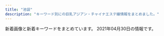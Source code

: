 ```yaml
---
title: "池袋"
description: "キーワード別にの巨乳アジアン・チャイナエステ嬢情報をまとめました。"
---
```


新着画像と新着キーワードをまとめています。
2021年04月30日の情報です。

<DmmAffiliateIns />
<KeywordTable
  shops={
    [
    {
        "name": "\u73ca\u745a\u6d77\u5cb8",
        "img_links": [
            "http://ccgirl.work/img/interior.jpg",
            "http://www.ccgirl.work/img/bana02.jpg",
            "http://ccgirl.work/staff/hana1.jpg",
            "http://www.ccgirl.work/staff/koko2.jpg",
            "http://ccgirl.work/staff/ai3.jpg",
            "http://ccgirl.work/staff/kayuri2.jpg",
            "http://ccgirl.work/img/icon/new.jpg",
            "http://www.ccgirl.work/staff/aya3.jpg",
            "http://www.ccgirl.work/staff/ai1.jpg",
            "http://www.ccgirl.work/staff/kayuri1.jpg",
            "http://ccgirl.work/staff/koko2.jpg",
            "http://ccgirl.work/img/contentsbottom.png",
            "http://www.ccgirl.work/img/bana03.jpg",
            "http://www.ccgirl.work/staff/koko1.jpg",
            "http://ccgirl.work/img/bana02.jpg",
            "http://ccgirl.work/staff/aya1.jpg",
            "http://www.ccgirl.work/staff/riri1.jpg",
            "http://ccgirl.work/img/s/s_qa.png",
            "http://ccgirl.work/staff/ai2.jpg",
            "http://ccgirl.work/staff/aya2.jpg",
            "http://www.ccgirl.work/staff/aya2.jpg",
            "http://www.ccgirl.work/img/icon/new.jpg",
            "http://www.ccgirl.work/img/contentsbottom.png",
            "http://ccgirl.work/staff/ai1.jpg",
            "http://ccgirl.work/staff/kayuri3.jpg",
            "http://ccgirl.work/img/bana03.jpg",
            "http://ccgirl.work/staff/aya3.jpg",
            "http://www.ccgirl.work/staff/hana1.jpg",
            "http://ccgirl.work/staff/riri2.jpg",
            "http://ccgirl.work/staff/kayuri1.jpg",
            "http://www.ccgirl.work/img/s/s_qa.png",
            "http://www.ccgirl.work/staff/aya1.jpg",
            "http://ccgirl.work/staff/riri1.jpg",
            "http://www.ccgirl.work/img/interior.jpg",
            "http://www.ccgirl.work/staff/riri2.jpg",
            "http://ccgirl.work/staff/koko1.jpg"
        ],
        "keywords": {
            "85": 14,
            "D": 26,
            "86": 29,
            "84": 48,
            "C": 63
        },
        "url": "http://ccgirl.work/",
        "station": "JR\u6c60\u888b\u99c5\u6771\u53e3"
    },
    {
        "img_links": [
            "https://www.relax-es.net/img/uploadfile/imgpc01601602269.jpg",
            "https://www.relax-es.net/w160-p400/img/uploadfile/imgpc01601602676.jpg",
            "https://www.relax-es.net/img/bana05.jpg",
            "https://www.relax-es.net/img/uploadfile/1601603998.png",
            "https://www.relax-es.net/w160-p400/img/uploadfile/imgpc01601942123.jpg",
            "https://www.relax-es.net/w200-p300/img/uploadfile/imgpc01601601781.jpg",
            "https://www.relax-es.net/img/uploadfile/imgpc01601942165.jpg",
            "https://www.relax-es.net/w160-p400/img/uploadfile/imgpc01601602403.jpg",
            "https://www.relax-es.net/w90-p90/img/uploadfile/imgpc01601602443.jpg",
            "https://www.relax-es.net/img/uploadfile/imgpc01601602403.jpg",
            "https://www.relax-es.net/img/uploadfile/imgpc01608535716.jpg",
            "https://www.relax-es.net/w160-p400/img/uploadfile/imgpc01608535826.jpg",
            "https://www.relax-es.net/img/uploadfile/imgpc01601602443.jpg",
            "https://www.relax-es.net/img/companioncoment.png",
            "https://www.relax-es.net/img/kantan.jpg",
            "https://www.relax-es.net/w90-p90/img/uploadfile/imgpc01601942092.jpg",
            "https://www.relax-es.net/img/syscard.png",
            "https://www.relax-es.net/w160-p400/img/uploadfile/imgpc01601601975.jpg",
            "https://www.relax-es.net/w160-p400/img/uploadfile/imgpc01601942105.jpg",
            "https://www.relax-es.net/w160-p400/img/uploadfile/imgpc01601942142.jpg",
            "https://www.relax-es.net/w160-p400/img/uploadfile/imgpc01608535915.jpg",
            "https://www.relax-es.net/w160-p400/img/uploadfile/imgpc01608535783.jpg",
            "https://www.relax-es.net/img/bana02.jpg",
            "https://www.relax-es.net/w90-p90/img/uploadfile/imgpc01608535915.jpg",
            "https://www.relax-es.net/w200-p300/img/uploadfile/imgpc01601602269.jpg",
            "https://www.relax-es.net/w160-p400/img/uploadfile/imgpc01601602890.jpg",
            "https://www.relax-es.net/w90-p90/img/uploadfile/imgpc01601602676.jpg",
            "https://www.relax-es.net/img/uploadfile/imgpc01601942123.jpg",
            "https://www.relax-es.net/img/s/area01.png",
            "https://www.relax-es.net/img/uploadfile/imgpc01601602761.jpg",
            "https://www.relax-es.net/w200-p80/img/uploadfile/imgpc01601601975.jpg",
            "https://www.relax-es.net/w200-p300/img/uploadfile/imgpc01601942092.jpg",
            "https://www.relax-es.net/w160-p400/img/uploadfile/imgpc01601602269.jpg",
            "https://www.relax-es.net/img/uploadfile/imgpc01601603008.jpg",
            "https://www.relax-es.net/w200-p300/img/uploadfile/imgpc01601942123.jpg",
            "https://www.relax-es.net/w200-p300/img/uploadfile/imgpc01601602443.jpg",
            "https://www.relax-es.net/img/uploadfile/imgpc01601601781.jpg",
            "https://www.relax-es.net/w160-p400/img/uploadfile/imgpc01601942165.jpg",
            "https://www.relax-es.net/w160-p400/img/uploadfile/imgpc01601602970.jpg",
            "https://www.relax-es.net/w160-p400/img/uploadfile/imgpc01601603008.jpg",
            "https://www.relax-es.net/w200-p300/img/uploadfile/imgpc01601603008.jpg",
            "https://www.relax-es.net/img/num5.png",
            "https://www.relax-es.net/img/s/area02.png",
            "https://www.relax-es.net/w160-p400/img/uploadfile/imgpc01601942092.jpg",
            "https://www.relax-es.net/img/num4.png",
            "https://www.relax-es.net/img/uploadfile/imgpc01601602970.jpg",
            "https://www.relax-es.net/img/s/area06.png",
            "https://www.relax-es.net/img/bana10.jpg",
            "https://www.relax-es.net/w160-p400/img/uploadfile/imgpc01601602188.jpg",
            "https://www.relax-es.net/w160-p400/img/uploadfile/imgpc01601602761.jpg",
            "https://www.relax-es.net/img/icon/new.png",
            "https://www.relax-es.net/w160-p400/img/uploadfile/imgpc01601602016.jpg",
            "https://www.relax-es.net/w90-p90/img/uploadfile/imgpc01601942165.jpg",
            "https://www.relax-es.net/img/area.jpg",
            "https://www.relax-es.net/img/uploadfile/imgpc01601601975.jpg",
            "https://www.relax-es.net/w160-p400/img/uploadfile/imgpc01601601781.jpg",
            "https://www.relax-es.net/img/uploadfile/imgpc01601602890.jpg",
            "https://www.relax-es.net/img/bana04.jpg",
            "https://www.relax-es.net/img/uploadfile/img_1601600707.jpg",
            "https://www.relax-es.net/img/uploadfile/imgpc01601602188.jpg",
            "https://www.relax-es.net/img/uploadfile/img_1601600792.jpg",
            "https://www.relax-es.net/img/num3.png",
            "https://www.relax-es.net/img/uploadfile/imgpc01601602676.jpg",
            "https://www.relax-es.net/w200-p300/img/uploadfile/imgpc01601602403.jpg",
            "https://www.relax-es.net/w200-p300/img/uploadfile/imgpc01601602676.jpg",
            "https://www.relax-es.net/img/bana03.jpg",
            "https://www.relax-es.net/img/s/area03.png",
            "https://www.relax-es.net/img/bana07.jpg",
            "https://www.relax-es.net/w200-p300/img/uploadfile/imgpc01601602761.jpg",
            "https://www.relax-es.net/w160-p400/img/uploadfile/imgpc01601602326.jpg",
            "https://www.relax-es.net/img/s/area05.png",
            "https://www.relax-es.net/w300-p200/img/uploadfile/imgpc01601601975.jpg",
            "https://www.relax-es.net/img/uploadfile/imgpc01601942092.jpg",
            "https://www.relax-es.net/img/num1.png",
            "https://www.relax-es.net/img/bana01.jpg",
            "https://www.relax-es.net/w90-p90/img/uploadfile/imgpc01601942105.jpg",
            "https://www.relax-es.net/img/uploadfile/imgpc01601942105.jpg",
            "https://www.relax-es.net/img/uploadfile/imgpc01608535783.jpg",
            "https://www.relax-es.net/img/num2.png",
            "https://www.relax-es.net/img/s/area04.png",
            "https://www.relax-es.net/w160-p400/img/uploadfile/imgpc01601602443.jpg",
            "https://www.relax-es.net/w200-p300/img/uploadfile/imgpc01601602970.jpg",
            "https://www.relax-es.net/w160-p400/img/uploadfile/imgpc01608535716.jpg"
        ],
        "name": "New RELAX TIME",
        "keywords": {
            "90": 8,
            "D": 48,
            "C": 32,
            "F": 29,
            "88": 56,
            "E": 63,
            "87": 23,
            "89": 53
        },
        "url": "https://www.relax-es.net/",
        "station": "JR\u6c60\u888b\u99c5\u897f\u53e3(\u5317)"
    },
    {
        "name": "\u30a2\u30ed\u30de\u30ed\u30de\u30f3\u30b9",
        "station": "JR\u6c60\u888b\u99c5\u897f\u53e3",
        "img_links": [
            "http://salon-arm.com/staff/ai/01.jpg",
            "http://salon-arm.com/staff/ichigo/01.jpg",
            "http://salon-arm.com/img/ttl_mobile.png",
            "http://salon-arm.com/staff/saya/01mb.jpg",
            "http://salon-arm.com/staff/ichigo/01mb.jpg",
            "http://salon-arm.com/pic/head.png",
            "http://salon-arm.com/staff/mai/01.jpg",
            "http://salon-arm.com/staff/emi/01.jpg",
            "http://salon-arm.com/staff/yuuka/01mb.jpg",
            "http://salon-arm.com/i/files/homeimg.jpg",
            "http://salon-arm.com/staff/rika/01.jpg",
            "http://salon-arm.com/img/ttl_staff.png",
            "http://salon-arm.com/staff/nana/01.jpg",
            "http://salon-arm.com/staff/midori/01.jpg",
            "http://salon-arm.com/staff/nana/01mb.jpg",
            "http://salon-arm.com/img/ttl_line.png",
            "http://salon-arm.com/staff/mai/01mb.jpg",
            "http://salon-arm.com/staff/reina/01.jpg",
            "http://salon-arm.com/staff/reina/01mb.jpg",
            "http://salon-arm.com/staff/yuuka/01.jpg",
            "http://salon-arm.com/staff/midori/01mb.jpg",
            "http://salon-arm.com/img/att.jpg",
            "http://salon-arm.com/staff/ringo/01.jpg",
            "http://salon-arm.com/staff/ai/01mb.jpg",
            "http://salon-arm.com/staff/kaori/01.jpg",
            "http://salon-arm.com/pic/top.png",
            "http://salon-arm.com/img/ttl_concept.png",
            "http://salon-arm.com/staff/rika/01mb.jpg",
            "http://salon-arm.com/staff/saya/01.jpg",
            "http://salon-arm.com/staff/ringo/01mb.jpg",
            "http://salon-arm.com/staff/kaori/01mb.jpg",
            "http://salon-arm.com/img/ttl_tnew.png",
            "http://salon-arm.com/staff/emi/01mb.jpg"
        ],
        "keywords": {
            "C": 21
        },
        "url": "http://salon-arm.com/"
    },
    {
        "img_links": [
            "https://koi-tenshi.tyo.cm/photos/sites/8/2021/04/2021042906173487.jpg",
            "https://koi-tenshi.tyo.cm/images/sp_header.png",
            "https://koi-tenshi.tyo.cm/photos/sites/8/2021/04/2021042906175895.jpg",
            "https://koi-tenshi.tyo.cm/images/info.jpg",
            "https://koi-tenshi.tyo.cm/images/end.png",
            "https://koi-tenshi.tyo.cm/images/sp_ico04.png",
            "https://koi-tenshi.tyo.cm/images/sp_ico01.png",
            "https://koi-tenshi.tyo.cm/images/sp_ico05.png",
            "https://koi-tenshi.tyo.cm/photos/sites/8/2021/04/2021042906214275.jpg",
            "https://koi-tenshi.tyo.cm/images/header_open.png",
            "https://koi-tenshi.tyo.cm/images/sp_ico02.png",
            "https://koi-tenshi.tyo.cm/images/header_tel.png",
            "https://koi-tenshi.tyo.cm/photos/sites/8/2021/04/2021042906171256.jpg",
            "https://koi-tenshi.tyo.cm/images/header_mail.png",
            "https://koi-tenshi.tyo.cm/images/sp_ico06.png",
            "https://koi-tenshi.tyo.cm/images/sp_ico03.png",
            "https://koi-tenshi.tyo.cm/images/sp_tel.png"
        ],
        "keywords": {
            "85": 1,
            "D": 4,
            "88": 1,
            "86": 2,
            "C": 12
        },
        "station": "JR\u6c60\u888b\u99c5\u897f\u53e3(\u5317)",
        "name": "\u604b\u306e\u5929\u4f7f",
        "url": "https://koi-tenshi.tyo.cm/"
    },
    {
        "station": "JR\u6c60\u888b\u99c5\u897f\u53e3",
        "name": "\u30b9\u30a4\u30fc\u30c8\u30de\u30c3\u30c8",
        "url": "http://c-sun2.com/",
        "keywords": {
            "82": 10,
            "85": 4,
            "83": 10,
            "81": 4,
            "84": 8
        },
        "img_links": [
            "http://c-sun2.com/image/cast/cast_496_2_l.jpg",
            "http://c-sun2.com/image/cast/cast_326_1_l.jpg",
            "http://c-sun2.com/image/cast/cast_362_2_l.jpg",
            "http://c-sun2.com/image/cast/cast_357_1_l.jpg",
            "http://c-sun2.com/img/topbar_news.png",
            "http://c-sun2.com/image/cast/cast_393_2_l.jpg",
            "http://c-sun2.com/img/event/camp3.jpg",
            "http://c-sun2.com/img/bar_profile.png",
            "http://c-sun2.com/image/cast/cast_471_2_l.jpg",
            "http://c-sun2.com/image/cast/cast_393_1_l.jpg",
            "http://c-sun2.com/image/cast/cast_390_2_l.jpg",
            "http://c-sun2.com/image/cast/cast_453_2_l.jpg",
            "http://c-sun2.com/image/cast/cast_485_1_l.jpg",
            "http://c-sun2.com/image/cast/cast_492_1_l.jpg",
            "http://c-sun2.com/image/cast/cast_534_2_l.jpg",
            "http://c-sun2.com/image/shame/192_1_l.jpg",
            "http://c-sun2.com/img/topbar_osusume.png",
            "http://c-sun2.com/img/bar_grallery.png",
            "http://c-sun2.com/image/cast/cast_496_1_l.jpg",
            "http://c-sun2.com/image/cast/cast_533_2_l.jpg",
            "http://c-sun2.com/image/cast/cast_534_1_l.jpg",
            "http://c-sun2.com/image/cast/cast_466_1_l.jpg",
            "http://c-sun2.com/image/cast/cast_357_2_l.jpg",
            "http://c-sun2.com/image/cast/cast_360_1_l.jpg",
            "http://c-sun2.com/image/cast/cast_473_2_l.jpg",
            "http://c-sun2.com/image/cast/cast_580_1_l.jpg",
            "http://c-sun2.com/image/cast/cast_484_2_l.jpg",
            "http://c-sun2.com/image/cast/cast_524_2_l.jpg",
            "http://c-sun2.com/img/header.jpg",
            "http://c-sun2.com/image/cast/cast_473_1_l.jpg",
            "http://c-sun2.com/image/cast/cast_360_2_l.jpg",
            "http://c-sun2.com/image/cast/cast_533_1_l.jpg",
            "http://c-sun2.com/img/bar_therapist.png",
            "http://c-sun2.com/image/cast/cast_492_2_l.jpg",
            "http://c-sun2.com/img/topbar_camp.png",
            "http://c-sun2.com/img/icon/new.png",
            "http://c-sun2.com/image/cast/cast_485_2_l.jpg",
            "http://c-sun2.com/image/cast/cast_524_1_l.jpg",
            "http://c-sun2.com/image/cast/cast_466_2_l.jpg",
            "http://c-sun2.com/image/cast/cast_471_1_l.jpg",
            "http://c-sun2.com/image/cast/cast_453_1_l.jpg",
            "http://c-sun2.com/image/cast/cast_362_1_l.jpg",
            "http://c-sun2.com/image/cast/cast_484_1_l.jpg",
            "http://c-sun2.com/image/cast/cast_326_2_l.jpg",
            "http://c-sun2.com/image/cast/cast_390_1_l.jpg"
        ]
    },
    {
        "name": "\u53f0\u6e7e\u5e78\u904b\u30ea\u30e9\u30af\u30bc\u30fc\u30b7\u30e7\u30f3",
        "img_links": [
            "http://esthe-treat.com/staff/natumi/01.jpg",
            "http://esthe-treat.com/img/t-t.jpg",
            "http://esthe-treat.com/img/sysetc.png",
            "http://esthe-treat.com/img/pic.jpg",
            "http://esthe-treat.com/img/t-a.jpg",
            "http://esthe-treat.com/img/sys1.png",
            "http://esthe-treat.com/img/pc.jpg",
            "http://esthe-treat.com/staff/mari/01.jpg",
            "http://esthe-treat.com/img/add.jpg",
            "http://esthe-treat.com/img/info.jpg",
            "http://esthe-treat.com/img/sys2.png",
            "http://esthe-treat.com/staff/yuyu/01.jpg",
            "http://esthe-treat.com/img/adrs.jpg",
            "http://esthe-treat.com/img/t-o.jpg",
            "http://esthe-treat.com/staff/ami/01.jpg",
            "http://esthe-treat.com/img/botton.jpg",
            "http://esthe-treat.com/img/t-s.jpg",
            "http://esthe-treat.com/staff/rena/01.jpg",
            "http://esthe-treat.com/img/cam.jpg",
            "http://esthe-treat.com/img/t-r.jpg",
            "http://esthe-treat.com/img/tel.jpg",
            "http://esthe-treat.com/img/tit.jpg"
        ],
        "station": "JR\u6c60\u888b\u99c5\u897f\u53e3",
        "keywords": {},
        "url": "http://esthe-treat.com/"
    },
    {
        "url": "http://es-hana.work/",
        "keywords": {},
        "img_links": [
            "http://es-hana.work/staff/yuna.jpg",
            "http://es-hana.work/images/5.jpg",
            "http://es-hana.work/images/1.jpg",
            "http://es-hana.work/images/8.jpg",
            "http://es-hana.work/staff/rina.jpg",
            "http://es-hana.work/img/aya1.jpg",
            "http://es-hana.work/images/sys2.jpg",
            "http://es-hana.work/images/news.jpg",
            "http://es-hana.work/images/6.jpg",
            "http://es-hana.work/images/2.jpg",
            "http://es-hana.work/images/staff_t.jpg",
            "http://es-hana.work/img/haruka1.jpg",
            "http://es-hana.work/images/ac2.jpg",
            "http://es-hana.work/staff/nana.jpg",
            "http://es-hana.work/images/interior_t.jpg",
            "http://es-hana.work/img/ai1.jpg",
            "http://es-hana.work/images/head.jpg",
            "http://es-hana.work/images/7.jpg",
            "http://es-hana.work/images/tg.jpg",
            "http://es-hana.work/staff/ai.jpg",
            "http://es-hana.work/images/3.jpg",
            "http://es-hana.work/images/int.jpg",
            "http://es-hana.work/staff/aya.jpg",
            "http://es-hana.work/img/nana1.jpg",
            "http://es-hana.work/images/ac1.jpg",
            "http://es-hana.work/images/line.jpg",
            "http://es-hana.work/images/sys1.jpg",
            "http://es-hana.work/staff/miki.jpg",
            "http://es-hana.work/img/yui1.jpg",
            "http://es-hana.work/img/miki1.jpg",
            "http://es-hana.work/staff/yui.jpg",
            "http://es-hana.work/img/rina1.jpg",
            "http://es-hana.work/staff/haruka.jpg"
        ],
        "station": "JR\u6c60\u888b\u99c5\u897f\u53e3(\u5317)",
        "name": "\u82b1\u6c34\u6728"
    },
    {
        "station": "JR\u6c60\u888b\u99c5\u897f\u53e3",
        "keywords": {},
        "img_links": [
            "http://foryou-est.tokyo/images/emi.jpg",
            "http://foryou-est.tokyo/images/yuri.jpg",
            "http://foryou-est.tokyo/images/kina.jpg",
            "http://foryou-est.tokyo/images/riri.jpg",
            "http://foryou-est.tokyo/images/up.png",
            "http://foryou-est.tokyo/images/sp02.jpg",
            "http://foryou-est.tokyo/images/aya.jpg",
            "http://foryou-est.tokyo/images/down.png",
            "http://foryou-est.tokyo/images/yumi.jpg",
            "http://foryou-est.tokyo/images/ai.jpg",
            "http://foryou-est.tokyo/images/mobile.png",
            "http://foryou-est.tokyo/images/sp01.jpg",
            "http://foryou-est.tokyo/images/zi_staff.png",
            "http://foryou-est.tokyo/images/yuki.jpg",
            "http://foryou-est.tokyo/images/flash1.jpg",
            "http://foryou-est.tokyo/images/sp03.jpg",
            "http://foryou-est.tokyo/images/mika.jpg"
        ],
        "name": "For You",
        "url": "http://foryou-est.tokyo/"
    },
    {
        "url": "http://koi.este.work/",
        "station": "JR\u6c60\u888b\u99c5\u897f\u53e3",
        "img_links": [
            "http://koi.este.work/tennai3.jpg",
            "http://koi.este.work/tennai2.jpg",
            "http://koi.este.work/2/uploadimg/1577672563.jpg",
            "http://koi.este.work/b_news.png",
            "http://koi.este.work/t3.jpg",
            "http://koi.este.work/up_5_3_0.jpg",
            "http://koi.este.work/mens-esthe.png",
            "http://koi.este.work/2/uploadimg/1565558725.jpg",
            "http://koi.este.work/tennai.png",
            "http://koi.este.work/t1.jpg",
            "http://koi.este.work/tennai4.jpg",
            "http://momipara.jp/img/link/momi88.jpg",
            "http://koi.este.work/2/uploadimg/1579481243.jpg",
            "http://koi.este.work/2/uploadimg/1601879728.jpg",
            "http://koi.este.work/b_girl.png",
            "http://koi.este.work/top.jpg"
        ],
        "name": "\u604b",
        "keywords": {
            "C": 12,
            "85": 6,
            "86": 6,
            "D": 18,
            "83": 18
        }
    },
    {
        "name": "\u6708\u306e\u604b",
        "img_links": [
            "http://tsukinokoi.com/img/staff/151584629124140300.jpg",
            "http://tsukinokoi.com/img/staff/155818741107218300.jpg",
            "http://tsukinokoi.com/img/staff/153079932824200700.jpg",
            "http://tsukinokoi.com/images/bar_top.png",
            "http://tsukinokoi.com/img/staff/148586605222864500.jpg",
            "http://tsukinokoi.com/images/QRcode.png",
            "http://tsukinokoi.com/images/news3.png",
            "http://tsukinokoi.com/img/staff/148586605226742500.jpg",
            "http://tsukinokoi.com/images/news1.png",
            "http://tsukinokoi.com/images/event/2020/m04.png",
            "http://tsukinokoi.com/img/staff/155611310658540500.jpg",
            "http://tsukinokoi.com/images/bar_staff.png",
            "http://tsukinokoi.com/img/staff/154673852166026500.jpg",
            "http://tsukinokoi.com/img/staff/160622584020640000.jpg",
            "http://tsukinokoi.com/images/pickupGirl2014.png",
            "http://tsukinokoi.com/img/staff/144652745411466600.jpg",
            "http://tsukinokoi.com/images/bar_gallery.png",
            "http://tsukinokoi.com/img/staff/155204782386136400.jpg",
            "http://tsukinokoi.com/img/staff/148073918839938900.jpg",
            "http://tsukinokoi.com/img/staff/152008703796356600.jpg",
            "http://tsukinokoi.com/img/staff/142919725579809100.png",
            "http://tsukinokoi.com/img/staff/148256052554824000.jpg"
        ],
        "keywords": {
            "\u30bb\u30af\u30b7\u30fc": 1
        },
        "station": "JR\u6c60\u888b\u99c5\u897f\u53e3",
        "url": "http://tsukinokoi.com/"
    },
    {
        "name": "\u30b9\u30de\u30a4\u30eb",
        "img_links": [],
        "url": "http://iris.iest.info/",
        "keywords": {},
        "station": "JR\u6c60\u888b\u99c5\u6771\u53e3"
    },
    {
        "name": "\u30a2\u30ef\u56fd\u515a",
        "keywords": {
            "E": 2,
            "87": 3,
            "86": 1,
            "F": 1,
            "85": 2,
            "88": 2,
            "C": 22,
            "84": 2,
            "83": 4
        },
        "url": "http://awakoku.net/",
        "station": "JR\u6c60\u888b\u99c5\u897f\u53e3",
        "img_links": [
            "http://awakoku.net/girls/yuri1.jpg",
            "http://awakoku.net/girls/mina2.jpg",
            "http://awakoku.net/girls/nagisa2.jpg",
            "http://awakoku.net/girls/kana1.jpg",
            "http://awakoku.net/girls/misaki1.jpg",
            "http://awakoku.net/girls/hana1.jpg",
            "http://awakoku.net/girls/sakura1.jpg",
            "http://awakoku.net/girls/saki1.jpg",
            "http://awakoku.net/girls/yuri2.jpg",
            "http://awakoku.net/image/pickup.jpg",
            "http://awakoku.net/girls/nana1.jpg",
            "http://awakoku.net/girls/kana2.jpg",
            "http://awakoku.net/girls/aya1.jpg",
            "http://awakoku.net/girls/ami1.jpg",
            "http://awakoku.net/girls/yumi.jpg",
            "http://awakoku.net/girls/nagisa1.jpg",
            "http://awakoku.net/girls/hana2.jpg",
            "http://awakoku.net/girls/misaki2.jpg",
            "http://awakoku.net/girls/mina1.jpg",
            "http://manpuku-web2.sakura.ne.jp/awakoku/image/header.jpg",
            "http://awakoku.net/girls/nana2.jpg",
            "http://awakoku.net/girls/noimage.jpg"
        ]
    },
    {
        "img_links": [
            "http://new-paradise.net/images/misaki02.jpg",
            "http://new-paradise.net/images/a3.jpg",
            "http://new-paradise.net/images/a6.jpg",
            "http://new-paradise.net/images/misaki01.jpg",
            "http://new-paradise.net/images/kanna02.jpg",
            "http://new-paradise.net/images/a2.jpg",
            "http://new-paradise.net/images/a4.jpg",
            "http://new-paradise.net/images/zi_staff.png",
            "http://new-paradise.net/images/noa.jpg",
            "http://new-paradise.net/images/up.png",
            "http://new-paradise.net/images/info.jpg",
            "http://new-paradise.net/images/a7.jpg",
            "http://new-paradise.net/images/r3.jpg",
            "http://new-paradise.net/images/honoka.jpg",
            "http://new-paradise.net/images/kiki.jpg",
            "http://new-paradise.net/images/g0.jpg",
            "http://new-paradise.net/images/flash1.jpg",
            "http://new-paradise.net/images/kiki02.jpg",
            "http://new-paradise.net/images/mobile.png",
            "http://new-paradise.net/images/down.png",
            "http://new-paradise.net/images/itigo.jpg",
            "http://new-paradise.net/images/a5.jpg",
            "http://new-paradise.net/images/a1.jpg"
        ],
        "url": "http://new-paradise.net/",
        "name": "\u5fc3\u30d1\u30e9\u30c0\u30a4\u30b9",
        "keywords": {},
        "station": "JR\u6c60\u888b\u99c5\u897f\u53e3"
    },
    {
        "img_links": [
            "http://www.coco-8.jp/_src/36746639/lineline.png",
            "http://www.coco-8.jp/_src/36741674/5.jpg",
            "http://www.coco-8.jp/_src/37791773/wechatimg437_20201113100952153.jpg",
            "http://www.coco-8.jp/_src/54960393/wechatimg955.jpg",
            "http://www.coco-8.jp/_src/36746714/b.png",
            "http://www.coco-8.jp/_src/36820891/cam3.png",
            "http://www.coco-8.jp/_src/36741673/3.jpg",
            "http://www.coco-8.jp/_src/49632559/wechatimg336_20201102105038881.jpg",
            "http://www.coco-8.jp/_src/36746380/aki.jpg",
            "http://www.coco-8.jp/_src/36746398/mei1.jpg",
            "http://www.coco-8.jp/_src/36746702/g6.jpg",
            "http://www.coco-8.jp/_src/36741637/3.jpg",
            "http://www.coco-8.jp/_src/36742640/b.png",
            "http://www.coco-8.jp/_src/49977785/wechatimg336_20201102105038881.jpg",
            "http://www.coco-8.jp/_src/36741636/5.jpg",
            "http://www.coco-8.jp/_src/36820892/cam3.png",
            "http://www.coco-8.jp/_src/49977773/wechatimg437_20201113100952153.jpg",
            "http://www.coco-8.jp/_src/36742638/b.png",
            "http://www.coco-8.jp/_src/36742791/s4.jpg",
            "http://www.coco-8.jp/_src/49977786/wechatimg336_20201102105038881.jpg",
            "http://www.coco-8.jp/_src/36742644/sayuri.jpg",
            "http://www.coco-8.jp/_src/36742461/4.jpg",
            "http://www.coco-8.jp/_src/36741639/2.jpg",
            "http://www.coco-8.jp/_src/37791774/wechatimg437_20201113100952153.jpg",
            "http://www.coco-8.jp/_src/36746331/lineline.png",
            "http://www.coco-8.jp/_src/36746379/aki.jpg",
            "http://www.coco-8.jp/_src/36746641/risa.jpg",
            "http://www.coco-8.jp/_src/54960394/lineline.png",
            "http://www.coco-8.jp/_src/36742630/b.png",
            "http://www.coco-8.jp/_src/49977665/wechatimg437_20201113100952153.jpg",
            "http://www.coco-8.jp/_src/36746346/maya.jpg",
            "http://www.coco-8.jp/_src/36746642/risa.jpg",
            "http://www.coco-8.jp/_src/36742462/5.jpg",
            "http://www.coco-8.jp/_src/49632727/wechatimg336_20201102105038881.jpg",
            "http://www.coco-8.jp/_src/54960364/wechatimg955.jpg",
            "http://www.coco-8.jp/_src/36742459/2.jpg",
            "http://www.coco-8.jp/_src/36742460/3.jpg",
            "http://www.coco-8.jp/_src/36746345/maya.jpg",
            "http://www.coco-8.jp/_src/36742714/s2.jpg",
            "http://www.coco-8.jp/_src/36745876/pic1.jpg",
            "http://www.coco-8.jp/_src/36813492/cam2.jpg",
            "http://www.coco-8.jp/_src/36741638/4.jpg",
            "http://www.coco-8.jp/_src/36746397/mei1.jpg",
            "http://www.coco-8.jp/_src/36746636/iwa1.jpg",
            "http://www.coco-8.jp/_src/55662797/img20210426142633666355.png",
            "http://www.coco-8.jp/_src/36712010/sayuri.jpg",
            "http://www.coco-8.jp/_src/36813493/cam2.jpg",
            "http://www.coco-8.jp/_src/36742655/down.png",
            "http://www.coco-8.jp/_src/54960396/wechatimg955.jpg",
            "http://www.coco-8.jp/_src/36746320/sayuri.jpg",
            "http://www.coco-8.jp/_src/36742636/b.png",
            "http://www.coco-8.jp/_src/36746644/lineline.png",
            "http://www.coco-8.jp/_src/36741678/down.png",
            "http://www.coco-8.jp/_src/36746688/g2.jpg",
            "http://www.coco-8.jp/_src/36742658/s1.jpg",
            "http://www.coco-8.jp/_src/36746692/g3.jpg",
            "http://www.coco-8.jp/_src/36742642/b.png",
            "http://www.coco-8.jp/_src/36741640/1.jpg",
            "http://www.coco-8.jp/_src/36746732/road2.png",
            "http://www.coco-8.jp/_src/36742780/s3.jpg",
            "http://www.coco-8.jp/_src/36746351/lineline.png",
            "http://www.coco-8.jp/_src/36746633/lineline.png",
            "http://www.coco-8.jp/_src/36743040/s5.jpg",
            "http://www.coco-8.jp/_src/36746395/lineline.png",
            "http://www.coco-8.jp/_src/36741672/4.jpg",
            "http://www.coco-8.jp/_src/36741670/1.jpg",
            "http://www.coco-8.jp/_src/49977789/lineline.png",
            "http://www.coco-8.jp/_src/36746682/g.jpg",
            "http://www.coco-8.jp/_src/36746704/g5.png",
            "http://www.coco-8.jp/_src/36746635/iwa1.jpg",
            "http://www.coco-8.jp/_src/36742458/1.jpg",
            "http://www.coco-8.jp/_src/54960397/wechatimg955.jpg",
            "http://www.coco-8.jp/_src/37791789/lineline.png",
            "http://www.coco-8.jp/_src/36745880/pic2.jpg",
            "http://www.coco-8.jp/_src/36741671/2.jpg",
            "http://www.coco-8.jp/_src/37791754/smartselect_20191212-140919_wechat.jpg"
        ],
        "station": "JR\u6c60\u888b\u99c5\u897f\u53e3",
        "name": "CoCo8 \u30b3\u30b3\u30a8\u30a4\u30c8",
        "keywords": {
            "88": 1,
            "86": 2,
            "90": 1
        },
        "url": "http://www.coco-8.jp/"
    },
    {
        "img_links": [
            "http://www.yurari-massage.work/img/st4.jpg",
            "http://www.yurari-massage.work/img/st07.jpg",
            "http://www.yurari-massage.work/img/r9.jpg",
            "http://www.yurari-massage.work/img/m2.jpg",
            "http://www.yurari-massage.work/img/sta21.jpg",
            "http://www.yurari-massage.work/img/m10.jpg",
            "http://www.yurari-massage.work/img/sta26.jpg",
            "http://www.yurari-massage.work/img/st026.jpg",
            "http://www.yurari-massage.work/img/m4.jpg",
            "http://www.yurari-massage.work/img/mobile.png",
            "http://www.yurari-massage.work/img/sta4.jpg",
            "http://www.yurari-massage.work/img/m5.jpg",
            "http://www.yurari-massage.work/img/nos.jpg",
            "http://www.yurari-massage.work/img/m50.jpg",
            "http://www.yurari-massage.work/img/st021.jpg",
            "http://www.yurari-massage.work/img/st21.jpg",
            "http://www.yurari-massage.work/img/st27.jpg",
            "http://www.yurari-massage.work/img/m1.jpg",
            "http://www.yurari-massage.work/img/sta28.jpg",
            "http://www.yurari-massage.work/img/st022.jpg",
            "http://www.yurari-massage.work/img/m40.jpg",
            "http://www.yurari-massage.work/img/st25.jpg",
            "http://www.yurari-massage.work/img/m60.jpg",
            "http://www.yurari-massage.work/img/st017.jpg",
            "http://www.yurari-massage.work/img/m6.jpg",
            "http://www.yurari-massage.work/img/sta29.jpg",
            "http://www.yurari-massage.work/img/sta27.jpg",
            "http://www.yurari-massage.work/img/st22.jpg",
            "http://www.yurari-massage.work/img/st11.jpg",
            "http://www.yurari-massage.work/img/sta22.jpg",
            "http://www.yurari-massage.work/img/head.jpg",
            "http://www.yurari-massage.work/img/st29.jpg",
            "http://www.yurari-massage.work/img/sta7.jpg",
            "http://www.yurari-massage.work/img/st19.jpg",
            "http://www.yurari-massage.work/img/st17.jpg",
            "http://www.yurari-massage.work/img/st26.jpg",
            "http://www.yurari-massage.work/img/st7.jpg",
            "http://www.yurari-massage.work/img/m30.jpg",
            "http://www.yurari-massage.work/img/sta25.jpg",
            "http://www.yurari-massage.work/img/st027.jpg",
            "http://www.yurari-massage.work/img/st28.jpg",
            "http://www.yurari-massage.work/img/m20.jpg",
            "http://www.yurari-massage.work/img/campian.jpg",
            "http://www.yurari-massage.work/img/m3.jpg"
        ],
        "name": "\u3086\u3089\u308a",
        "keywords": {
            "87": 8,
            "D": 11,
            "86": 20,
            "E": 3,
            "C": 33
        },
        "station": "JR\u6c60\u888b\u99c5\u897f\u53e3(\u5317)",
        "url": "http://www.yurari-massage.work/"
    },
    {
        "station": "JR\u6c60\u888b\u99c5\u897f\u53e3",
        "keywords": {
            "87": 6,
            "D": 14,
            "83": 1,
            "86": 5,
            "85": 13,
            "88": 5,
            "C": 46,
            "E": 2
        },
        "url": "https://www.aroma-angels.net/",
        "img_links": [
            "https://www.aroma-angels.net/images/up_5_6_0.jpg",
            "https://www.aroma-angels.net/images/mc_1_1_506.jpg",
            "https://www.aroma-angels.net/images/up_5_14_0.jpg",
            "https://www.aroma-angels.net/images/mc_1_1_882.jpg",
            "https://www.aroma-angels.net/images/up_5_19_0.jpg",
            "https://www.aroma-angels.net/images/ml_11_1_507.jpg",
            "https://www.aroma-angels.net/images/mc_1_2_144.jpg",
            "https://www.aroma-angels.net/images/mt_10_1_105.jpg",
            "https://www.aroma-angels.net/images/ml_11_1_1285.jpg",
            "https://www.aroma-angels.net/images/ml_11_1_314.jpg",
            "https://www.aroma-angels.net/images/mt_10_1_505.jpg",
            "https://www.aroma-angels.net/images/ml_11_1_882.jpg",
            "https://www.aroma-angels.net/images/mt_10_1_144.jpg",
            "https://www.aroma-angels.net/images/mc_1_1_960.jpg",
            "https://www.aroma-angels.net/images/up_5_9_0.jpg",
            "https://www.aroma-angels.net/images/ml_11_1_1064.jpg",
            "https://www.aroma-angels.net/images/up_5_25_0.jpg",
            "https://www.aroma-angels.net/images/ml_11_1_506.jpg",
            "https://estama.jp/assets_new/default/pc/img/page/link/estama_200_40.png",
            "https://www.aroma-angels.net/images/mc_1_1_241.jpg",
            "https://www.aroma-angels.net/images/mc_1_1_446.jpg",
            "https://www.aroma-angels.net/images/up_5_17_0.jpg",
            "https://www.aroma-angels.net/images/mt_10_1_506.jpg",
            "https://www.aroma-angels.net/images/ml_11_1_1698.jpeg",
            "https://www.aroma-angels.net/images/ml_11_1_241.jpg",
            "https://www.aroma-angels.net/images/mc_1_2_1092.jpg",
            "https://www.aroma-angels.net/images/mt_10_1_446.jpg",
            "https://www.aroma-angels.net/images/ml_11_1_239.jpg",
            "https://www.aroma-angels.net/images/up_5_27_0.jpg",
            "https://www.aroma-angels.net/images/ml_11_1_2202.jpg",
            "https://www.aroma-angels.net/images/ml_11_1_240.jpg",
            "https://www.aroma-angels.net/asset/img/top.jpg",
            "https://www.aroma-angels.net/asset/img/spacer300x450.png",
            "https://www.aroma-angels.net/images/up_5_10_0.jpg",
            "https://www.aroma-angels.net/images/ml_11_1_1272.jpg",
            "https://www.aroma-angels.net/images/mc_1_1_445.jpg",
            "https://www.aroma-angels.net/images/mc_1_2_105.jpg",
            "https://www.aroma-angels.net/images/ml_11_1_508.jpg",
            "https://www.aroma-angels.net/images/link/link_19.jpg",
            "https://www.aroma-angels.net/images/up_5_11_0.jpeg",
            "https://menlog.net/link/menlog20040.jpg",
            "https://www.aroma-angels.net/images/ml_11_1_425.jpg",
            "https://www.aroma-angels.net/images/mc_1_1_2202.jpg",
            "https://www.aroma-angels.net/images/mc_1_1_505.jpg",
            "https://www.aroma-angels.net/images/ml_11_1_144.jpg",
            "https://www.aroma-angels.net/images/ml_11_1_1092.jpg",
            "https://www.aroma-angels.net/images/ml_11_1_1338.jpg",
            "https://www.aroma-angels.net/images/up_5_23_0.jpg",
            "https://www.aroma-angels.net/asset/img/top2.jpg",
            "https://www.aroma-angels.net/images/ml_11_1_105.jpg",
            "https://www.aroma-angels.net/images/link/link_37.png",
            "https://www.aroma-angels.net/images/mt_10_1_508.jpg",
            "https://www.aroma-angels.net/images/link/link_27.jpg",
            "https://www.aroma-angels.net/asset/img/spacer900x360.png",
            "https://www.aroma-angels.net/images/up_5_5_0.jpg",
            "https://www.aroma-angels.net/images/ml_11_1_208.jpg",
            "https://www.aroma-angels.net/images/mc_1_1_105.jpg",
            "https://www.aroma-angels.net/images/ml_11_1_960.jpg",
            "https://www.aroma-angels.net/images/mt_10_1_1092.jpg",
            "https://www.aroma-angels.net/images/ml_11_1_505.jpg",
            "https://www.aroma-angels.net/images/mc_1_1_1338.jpg",
            "https://www.aroma-angels.net/images/ml_11_1_445.jpg",
            "https://www.aroma-angels.net/images/mc_1_2_445.jpg",
            "https://www.aroma-angels.net/images/up_5_26_0.jpg",
            "https://www.aroma-angels.net/images/up_5_18_0.jpg",
            "https://www.aroma-angels.net/images/ml_11_1_446.jpg",
            "https://www.aroma-angels.net/images/up_5_8_0.jpg",
            "https://www.aroma-angels.net/images/mc_1_1_144.jpg",
            "https://www.aroma-angels.net/images/up_5_12_0.jpg",
            "https://www.aroma-angels.net/asset/img/spacer_gallery.png",
            "https://www.aroma-angels.net/images/up_5_13_0.jpg",
            "https://www.aroma-angels.net/images/ml_11_1_268.jpg",
            "https://www.aroma-angels.net/images/link/link_31.jpg",
            "https://www.aroma-angels.net/images/mc_1_2_960.jpg",
            "https://www.aroma-angels.net/images/up_5_15_0.jpg",
            "https://www.aroma-angels.net/images/up_5_7_0.jpg",
            "https://www.aroma-angels.net/images/mc_1_1_1092.jpg",
            "https://www.aroma-angels.net/images/mc_1_1_508.jpg",
            "https://www.aroma-angels.net/images/up_5_22_0.jpg",
            "https://www.aroma-angels.net/images/link/link_15.jpg",
            "https://www.aroma-angels.net/images/ml_11_1_1411.jpg",
            "https://www.aroma-angels.net/images/link/link_34.jpg"
        ],
        "name": "AromaAngels\uff5e\u6c60\u888b\u30a2\u30ed\u30de\u30a8\u30f3\u30b8\u30a7\u30eb\u30ba\uff5e"
    },
    {
        "name": "\u6e80\u8db3\u5802",
        "station": "JR\u6c60\u888b\u99c5\u6771\u53e3",
        "keywords": {
            "D": 7,
            "84": 1,
            "86": 7,
            "88": 2,
            "87": 8,
            "C": 10
        },
        "img_links": [
            "http://es-manzokudou.com/uploads/b3126b220ec550d17cf3d4ceaa0d5f91.jpg",
            "http://es-manzokudou.com/images/index_06.jpg",
            "http://es-manzokudou.com/images/index_23.jpg",
            "http://es-manzokudou.com/uploads/c7f77c3ead6ef13dab668a39ed78609c.jpg",
            "http://es-manzokudou.com/uploads/59a8a61377564fb64b48427e84e4243f.jpg",
            "http://es-manzokudou.com/uploads/40fc21d31595f51aaf89793b1f68617b.jpg",
            "http://es-manzokudou.com/images/index_19.jpg",
            "http://es-manzokudou.com/uploads/6eeb47bf176bb33d310cc4b85e6877cd.jpg",
            "http://es-manzokudou.com/images/index_28.jpg",
            "http://es-manzokudou.com/uploads/209ba11412c2c128b5dfbdb8cfef6faa.jpg",
            "http://es-manzokudou.com/images/index_27.jpg",
            "http://es-manzokudou.com/images/index_14.jpg",
            "http://es-manzokudou.com/images/index_21.jpg",
            "http://es-manzokudou.com/uploads/8a1fb58d0b110680c2356994ca8efb25.jpg",
            "http://es-manzokudou.com/uploads/f66d763bd48ac5f51969e4311ac7af5c.jpg",
            "http://es-manzokudou.com/uploads/efbc511fca65f9baeae51ee52426cc0e.jpg",
            "http://es-manzokudou.com/images/info_05.png",
            "http://es-manzokudou.com/uploads/d89fe15ae91cbe6757df76651ba2bafb.jpg",
            "http://es-manzokudou.com/images/index_29.jpg",
            "http://es-manzokudou.com/uploads/0796672f7c59948334658998a3c55cdb.jpg",
            "http://es-manzokudou.com/images/index_02.jpg",
            "http://es-manzokudou.com/images/index_09.jpg",
            "http://es-manzokudou.com/images/index_04.jpg",
            "http://es-manzokudou.com/uploads/6d01aeb80d9d599f91829439c8d1cce9.jpg",
            "http://es-manzokudou.com/uploads/ce9c20b274548d8d7fc88ffba3feb6b8.jpg",
            "http://es-manzokudou.com/images/service_09.jpg",
            "http://es-manzokudou.com/images/index_24.jpg",
            "http://es-manzokudou.com/uploads/9f77b9b12f9cf11fcb013974ba368064.jpg",
            "http://es-manzokudou.com/uploads/33e3f16ac4ad0cce4991bcbf73f4ed57.jpg",
            "http://es-manzokudou.com/images/index_30.jpg",
            "http://www.cmfm2.jp/images/over_thumb_l.png",
            "http://es-manzokudou.com/uploads/7b043aa15c9a9920550a2b92ec6be546.jpg",
            "http://es-manzokudou.com/images/info_01.png",
            "http://es-manzokudou.com/uploads/88aa8f906b0332cb40ad4429c8e7b758.jpg",
            "http://es-manzokudou.com/images/interior_10.jpg",
            "http://es-manzokudou.com/images/girls_09.jpg",
            "http://es-manzokudou.com/uploads/200f500725d3f15233d981ad9b5e6b9a.jpg",
            "http://es-manzokudou.com/uploads/de54f16df04e0df8ae07ab990b8c9fd2.jpg",
            "http://es-manzokudou.com/images/index_03.jpg",
            "http://es-manzokudou.com/uploads/36735dc9d436a790f344c57635a3a44f.jpg",
            "http://es-manzokudou.com/uploads/275d5f397baa63db8424c86d5d6237cf.jpg",
            "http://es-manzokudou.com/uploads/e29aa67ee54566513e4e34114bfdc7b9.jpg",
            "http://es-manzokudou.com/uploads/e0558d7d118d3983ed620237423a6a17.jpg",
            "http://es-manzokudou.com/images/index_17.jpg",
            "http://es-manzokudou.com/uploads/4638ddb6f986a671b148647ba616100a.jpg",
            "http://es-manzokudou.com/uploads/4a9bc6863322924a09070162269c7415.jpg",
            "http://es-manzokudou.com/uploads/801bf12e5eb5d7775a0d06c4314059a8.jpg",
            "http://es-manzokudou.com/images/index_07.jpg",
            "http://es-manzokudou.com/images/index_13.jpg",
            "http://es-manzokudou.com/images/index_31.jpg",
            "http://es-manzokudou.com/images/info_02.png",
            "http://es-manzokudou.com/uploads/dedff2c11ab7aaa841a9cf2747a8406c.jpg",
            "http://es-manzokudou.com/uploads/0b1795e88117182a477ab05f88143541.jpg",
            "http://es-manzokudou.com/uploads/d71f74498ca17396d022ba9a4df966f3.jpg",
            "http://es-manzokudou.com/images/index_05.jpg",
            "http://es-manzokudou.com/uploads/da9811a4171f2ec42d7c9a8567e79d8c.jpg",
            "http://es-manzokudou.com/uploads/d0fdd8f6b16eaf7d5013c7d285fed2e3.jpg",
            "http://es-manzokudou.com/uploads/8ec0af3b4889c07ab76ccbed51b2b813.jpg",
            "http://es-manzokudou.com/images/link_09.jpg",
            "http://es-manzokudou.com/images/girls_11.jpg",
            "http://es-manzokudou.com/images/index_11.jpg",
            "http://es-manzokudou.com/images/info_07.png",
            "http://es-manzokudou.com/images/index_22.jpg",
            "http://es-manzokudou.com/uploads/1e5aff376576a255098bc7597386a028.jpg",
            "http://es-manzokudou.com/images/index_15.jpg",
            "http://es-manzokudou.com/uploads/13ab049cc45dea80b43d33b6b7108f00.jpg",
            "http://es-manzokudou.com/images/index_01.jpg",
            "http://es-manzokudou.com/images/service_10.jpg",
            "http://es-manzokudou.com/images/info_09.png",
            "http://es-manzokudou.com/uploads/c92c85411d427aeda4e82379f413bfc5.jpg",
            "http://es-manzokudou.com/images/info_04.png",
            "http://es-manzokudou.com/images/interior_09.jpg",
            "http://es-manzokudou.com/images/index_16.jpg",
            "http://es-manzokudou.com/uploads/848e0db3804d1d3c823537204d67f5aa.jpg",
            "http://es-manzokudou.com/uploads/7284e4ffc051cbb8c074a8c30390ce68.jpg",
            "http://es-manzokudou.com/uploads/b7f36d45469210b381ecb79a0e05a347.jpg",
            "http://es-manzokudou.com/uploads/62c2e989f1be95fc8e01be85b464d514.jpg",
            "http://es-manzokudou.com/uploads/0d826c16062de1388c242e2f77eb7cd6.jpg",
            "http://es-manzokudou.com/uploads/356177edff3d3b7efc4a77022debc8aa.jpg",
            "http://es-manzokudou.com/images/index_08.jpg"
        ],
        "url": "http://es-manzokudou.com/"
    },
    {
        "img_links": [
            "http://www.i-rlx.info/girl/08.jpg",
            "http://www.i-rlx.info/images/index_18.jpg",
            "http://www.i-rlx.info/images/index_01.jpg",
            "http://www.i-rlx.info/images/index_20.jpg",
            "http://www.i-rlx.info/images/index_06.jpg",
            "http://www.i-rlx.info/images/upload/7d800b2f3fde617b.jpg",
            "http://www.i-rlx.info/images/index_02.jpg",
            "http://www.i-rlx.info/images/index_09.jpg",
            "http://www.i-rlx.info/images/upload/9e42414005a99f48.jpg",
            "http://www.i-rlx.info/images/upload/thumb/22c78aefa047b678.jpg",
            "http://www.i-rlx.info/images/upload/thumb/d9467bde93e01a59.jpg",
            "http://www.i-rlx.info/girl/05.jpg",
            "http://www.i-rlx.info/images/upload/c3c01fea3cdcaa08.jpg",
            "http://www.i-rlx.info/images/index_37.jpg",
            "http://www.i-rlx.info/girl/018.jpg",
            "http://www.i-rlx.info/images/upload/thumb/bb8a47bc98c64e87.jpg",
            "http://www.i-rlx.info/images/index_34.jpg",
            "http://www.i-rlx.info/images/upload/thumb/888936484d714117.jpg",
            "http://www.i-rlx.info/images/index_22.jpg",
            "http://www.i-rlx.info/i/room/r03.jpg",
            "http://www.i-rlx.info/images/upload/thumb/b0bbe23232bed8aa.jpg",
            "http://www.i-rlx.info/images/index_39.jpg",
            "http://www.i-rlx.info/images/upload/thumb/bb2bfea87a6127cc.jpg",
            "http://www.i-rlx.info/images/info.jpg",
            "http://www.i-rlx.info/images/upload/dc8f1b616e622b2a.jpg",
            "http://www.i-rlx.info/images/index_23.jpg",
            "http://www.i-rlx.info/images/upload/bb8a47bc98c64e87.jpg",
            "http://www.i-rlx.info/images/index_33.jpg",
            "http://www.i-rlx.info/images/index_14.jpg",
            "http://www.i-rlx.info/images/rec.jpg",
            "http://www.i-rlx.info/images/index_13.jpg",
            "http://www.i-rlx.info/i/room/r04.jpg",
            "http://www.i-rlx.info/images/info_16.jpg",
            "http://www.i-rlx.info/images/index_11.jpg",
            "http://www.i-rlx.info/images/upload/thumb/5f15caf7f272770f.jpg",
            "http://www.i-rlx.info/images/index_21.jpg",
            "http://www.i-rlx.info/girl/02.jpg",
            "http://www.i-rlx.info/images/index_12.jpg",
            "http://www.i-rlx.info/images/index_35_01.jpg",
            "http://www.i-rlx.info/images/index_29.jpg",
            "http://www.i-rlx.info/images/index_36.jpg",
            "http://www.i-rlx.info/images/index_31.jpg",
            "http://www.i-rlx.info/girl/017.jpg",
            "http://www.i-rlx.info/girl/06.jpg",
            "http://www.i-rlx.info/images/upload/thumb/eeb5d9caa554018e.jpg",
            "http://www.i-rlx.info/images/index_27.jpg",
            "http://www.i-rlx.info/images/index_10.jpg",
            "http://www.i-rlx.info/images/rec_16.jpg",
            "http://www.i-rlx.info/images/upload/95e8548329763630.jpg",
            "http://www.i-rlx.info/images/upload/c9993cc2167b7dc9.jpg",
            "http://www.i-rlx.info/images/upload/thumb/ac8e7ec3ac179feb.jpg",
            "http://www.i-rlx.info/images/index_07.jpg",
            "http://www.i-rlx.info/i/room/r02.jpg",
            "http://www.i-rlx.info/i/girl/02.jpg",
            "http://www.i-rlx.info/images/upload/888936484d714117.jpg",
            "http://www.i-rlx.info/images/index_17.jpg",
            "http://www.i-rlx.info/i/girl/03.jpg",
            "http://www.i-rlx.info/images/staff_16.jpg",
            "http://www.i-rlx.info/images/03.jpg",
            "http://www.i-rlx.info/images/sub_21.jpg",
            "http://www.i-rlx.info/images/upload/thumb/19b76df66faf0b12.jpg",
            "http://www.i-rlx.info/images/upload/thumb/c3c01fea3cdcaa08.jpg",
            "http://www.i-rlx.info/images/upload/thumb/549fe7e03db1e8fc.jpg",
            "http://www.i-rlx.info/i/girl/04.jpg",
            "http://www.i-rlx.info/images/upload/thumb/4d0e657eefdddf42.jpg",
            "http://www.i-rlx.info/images/index_24.jpg",
            "http://www.i-rlx.info/images/upload/bb2bfea87a6127cc.jpg",
            "http://www.i-rlx.info/images/upload/b0bbe23232bed8aa.jpg",
            "http://www.i-rlx.info/images/sub_18.jpg",
            "http://www.i-rlx.info/girl/01.jpg",
            "http://www.i-rlx.info/images/upload/thumb/9e42414005a99f48.jpg",
            "http://www.i-rlx.info/images/upload/3a57edcf235cfd8e.jpg",
            "http://www.i-rlx.info/i/girl/05.jpg",
            "http://www.i-rlx.info/images/index_26.jpg",
            "http://www.i-rlx.info/images/upload/thumb/3a57edcf235cfd8e.jpg",
            "http://www.i-rlx.info/images/index_08.jpg",
            "http://www.i-rlx.info/images/upload/ac8e7ec3ac179feb.jpg",
            "http://www.i-rlx.info/images/upload/thumb/7d800b2f3fde617b.jpg",
            "http://www.i-rlx.info/i/room/r01.jpg",
            "http://www.i-rlx.info/images/upload/d9467bde93e01a59.jpg",
            "http://www.i-rlx.info/images/index_03.jpg",
            "http://www.i-rlx.info/images/upload/22c78aefa047b678.jpg",
            "http://www.i-rlx.info/images/upload/bc0752fe4e53b8c6.jpg",
            "http://www.i-rlx.info/images/upload/549fe7e03db1e8fc.jpg",
            "http://www.i-rlx.info/images/upload/thumb/c9993cc2167b7dc9.jpg",
            "http://www.i-rlx.info/images/index_30.jpg",
            "http://www.i-rlx.info/images/upload/thumb/dc8f1b616e622b2a.jpg",
            "http://www.i-rlx.info/i/girl/01.jpg",
            "http://www.i-rlx.info/images/index_15.jpg",
            "http://www.i-rlx.info/girl/04.jpg",
            "http://www.i-rlx.info/images/index_28.jpg",
            "http://www.i-rlx.info/images/upload/19b76df66faf0b12.jpg",
            "http://www.i-rlx.info/images/upload/5f15caf7f272770f.jpg",
            "http://www.i-rlx.info/images/upload/thumb/bc0752fe4e53b8c6.jpg",
            "http://www.i-rlx.info/girl/07.jpg",
            "http://www.i-rlx.info/images/index_04.jpg",
            "http://www.i-rlx.info/images/upload/thumb/95e8548329763630.jpg",
            "http://www.i-rlx.info/images/upload/eeb5d9caa554018e.jpg",
            "http://www.i-rlx.info/images/index_19.jpg",
            "http://www.i-rlx.info/images/upload/4d0e657eefdddf42.jpg"
        ],
        "keywords": {
            "89": 3,
            "82": 2,
            "E": 1,
            "86": 3,
            "D": 4,
            "87": 1,
            "C": 20,
            "88": 1,
            "85": 10
        },
        "url": "http://www.i-rlx.info/",
        "station": "JR\u6c60\u888b\u99c5\u897f\u53e3(\u5317)",
        "name": "\u30b7\u30e3\u30fc\u30ed\u30c3\u30c8\u59eb"
    },
    {
        "station": "JR\u6c60\u888b\u99c5\u6771\u53e3",
        "name": "Primore \uff5e\u30d7\u30ea\u30e2\u30a2\uff5e",
        "url": "http://primore.jpest.net/",
        "keywords": {},
        "img_links": [
            "http://primore.jpest.net/uploads//sites/9/2020/06/r5.jpg",
            "http://primore.jpest.net/uploads//sites/9/2020/06/r1.jpg",
            "http://primore.jpest.net/uploads//sites/9/2021/04/1.jpg",
            "http://primore.jpest.net/uploads//sites/9/2021/04/2.jpg",
            "http://primore.jpest.net/uploads//sites/9/2020/06/s3.jpg",
            "http://primore.jpest.net/uploads//sites/9/2020/06/r2.jpg",
            "http://primore.jpest.net/uploads//sites/9/2020/06/s2.jpg",
            "http://primore.jpest.net/uploads//sites/9/2020/06/top-2.png",
            "http://primore.jpest.net/uploads//sites/9/2020/06/aroma1.jpg",
            "http://primore.jpest.net/uploads//sites/9/2020/06/4.jpg",
            "http://primore.jpest.net/uploads//sites/9/2020/06/02.jpg",
            "http://primore.jpest.net/uploads//sites/9/2020/06/top1-3.png",
            "http://primore.jpest.net/uploads//sites/9/2020/06/s1.jpg",
            "http://primore.jpest.net/uploads//sites/9/2020/06/r4.jpg",
            "http://primore.jpest.net/uploads//sites/9/2020/06/01.jpg",
            "http://primore.jpest.net/uploads//sites/9/2020/06/r3.jpg",
            "http://primore.jpest.net/uploads//sites/9/2020/06/aroma2.jpg",
            "http://primore.jpest.net/uploads//sites/9/2020/06/s4.jpg",
            "http://primore.jpest.net/uploads//sites/9/2021/04/3.jpg"
        ]
    },
    {
        "name": "\u6d17\u4f53\u30de\u30cb\u30a2",
        "keywords": {},
        "station": "JR\u6c60\u888b\u99c5\u6771\u53e3",
        "img_links": [
            "http://manian-ikebukuro.com/image/cast/cast_69_2_l.jpg",
            "http://manian-ikebukuro.com/image/cast/cast_67_2_l.jpg",
            "http://manian-ikebukuro.com/img/line1.jpg",
            "http://manian-ikebukuro.com/image/cast/cast_70_2_l.jpg",
            "http://manian-ikebukuro.com/img/QRcode.png",
            "http://manian-ikebukuro.com/img/header0.jpg",
            "http://manian-ikebukuro.com/image/cast/cast_70_1_s.jpg",
            "http://manian-ikebukuro.com/sp/img/tel.png",
            "http://manian-ikebukuro.com/image/cast/no_image.jpg",
            "http://manian-ikebukuro.com/image/cast/cast_6_1_l.jpg",
            "http://manian-ikebukuro.com/image/cast/cast_64_2_l.jpg",
            "http://manian-ikebukuro.com/image/cast/cast_64_1_l.jpg",
            "http://manian-ikebukuro.com/image/cast/cast_6_1_s.jpg",
            "http://manian-ikebukuro.com/image/cast/cast_73_1_l.jpg",
            "http://manian-ikebukuro.com/image/cast/cast_80_1_s.jpg",
            "http://manian-ikebukuro.com/image/cast/cast_64_1_s.jpg",
            "http://manian-ikebukuro.com/image/cast/cast_77_2_l.jpg",
            "http://manian-ikebukuro.com/image/cast/cast_47_1_l.jpg",
            "http://manian-ikebukuro.com/image/cast/cast_67_1_s.jpg",
            "http://manian-ikebukuro.com/image/cast/cast_71_2_l.jpg",
            "http://manian-ikebukuro.com/image/cast/cast_67_1_l.jpg",
            "http://manian-ikebukuro.com/image/cast/cast_47_2_l.jpg",
            "http://manian-ikebukuro.com/image/cast/cast_2_1_l.jpg",
            "http://manian-ikebukuro.com/image/cast/cast_75_2_l.jpg",
            "http://manian-ikebukuro.com/img/pickupGirl.png",
            "http://manian-ikebukuro.com/image/cast/cast_69_1_l.jpg",
            "http://manian-ikebukuro.com/image/cast/cast_2_1_s.jpg",
            "http://manian-ikebukuro.com/image/cast/cast_2_2_l.jpg",
            "http://manian-ikebukuro.com/img/spSite.jpg",
            "http://manian-ikebukuro.com/image/cast/cast_69_1_s.jpg",
            "http://manian-ikebukuro.com/image/cast/cast_75_1_s.jpg",
            "http://manian-ikebukuro.com/image/cast/cast_68_1_l.jpg",
            "http://manian-ikebukuro.com/image/cast/cast_68_2_l.jpg",
            "http://manian-ikebukuro.com/img/news3.png",
            "http://manian-ikebukuro.com/image/cast/cast_74_1_s.jpg",
            "http://manian-ikebukuro.com/image/cast/10x10.jpg",
            "http://manian-ikebukuro.com/image/cast/cast_80_1_l.jpg",
            "http://manian-ikebukuro.com/img/news1.png",
            "http://manian-ikebukuro.com/image/cast/cast_63_1_l.jpg",
            "http://manian-ikebukuro.com/image/cast/cast_68_1_s.jpg",
            "http://manian-ikebukuro.com/image/cast/cast_73_1_s.jpg",
            "http://manian-ikebukuro.com/image/cast/cast_47_1_s.jpg",
            "http://manian-ikebukuro.com/image/cast/cast_80_2_l.jpg",
            "http://manian-ikebukuro.com/image/cast/cast_70_1_l.jpg",
            "http://manian-ikebukuro.com/image/cast/cast_74_1_l.jpg",
            "http://manian-ikebukuro.com/image/cast/cast_74_2_l.jpg",
            "http://manian-ikebukuro.com/image/cast/cast_75_1_l.jpg",
            "http://manian-ikebukuro.com/image/cast/cast_63_1_s.jpg",
            "http://manian-ikebukuro.com/img/tel.png",
            "http://manian-ikebukuro.com/image/cast/cast_77_1_l.jpg",
            "http://manian-ikebukuro.com/img/bar_staff.png",
            "http://manian-ikebukuro.com/image/cast/cast_77_1_s.jpg",
            "http://manian-ikebukuro.com/image/cast/cast_73_2_l.jpg",
            "http://manian-ikebukuro.com/image/cast/cast_6_2_l.jpg",
            "http://manian-ikebukuro.com/image/cast/cast_71_1_l.jpg",
            "http://manian-ikebukuro.com/img/bar_profile.png",
            "http://manian-ikebukuro.com/image/cast/cast_71_1_s.jpg"
        ],
        "url": "http://manian-ikebukuro.com/"
    },
    {
        "url": "http://mangetsudou.tyo.cm/",
        "station": "JR\u6c60\u888b\u99c5\u897f\u53e3",
        "img_links": [],
        "keywords": {},
        "name": "\u6e80\u6708\u5802"
    },
    {
        "url": "https://honeybee2.com/",
        "img_links": [
            "https://honeybee2.com/images_staff/111/070714141435.jpg",
            "https://honeybee2.com/images_staff/134/041314164177.jpg",
            "https://honeybee2.com/images/img_info_02.png",
            "https://honeybee2.com/images_staff/136/041523165620.jpg",
            "https://honeybee2.com/images_staff/150/091115052227.jpg",
            "https://honeybee2.com/images/pagetop_off.png",
            "https://honeybee2.com/images/vis_profileframe.png",
            "https://honeybee2.com/images_staff/99/110211050217.jpg",
            "https://honeybee2.com/images/img_gallery_04.png",
            "https://honeybee2.com/images/btn_back.png",
            "https://honeybee2.com/images_staff/117/082320544428.jpg",
            "https://honeybee2.com/images_staff/111/070714174922.jpg",
            "https://honeybee2.com/images/img_info.png",
            "https://honeybee2.com/images/img_info_01.png",
            "https://honeybee2.com/images/img_info_03.png",
            "https://honeybee2.com/images/vis_castframe_01.png",
            "https://honeybee2.com/images/icon_ranking_01.png",
            "https://honeybee2.com/images/btn_next.png",
            "https://honeybee2.com/images_staff/134/041314054720.jpg",
            "https://honeybee2.com/images_staff/60/032207120681.jpg",
            "https://honeybee2.com/images_staff/154/040422313298.jpg",
            "https://honeybee2.com/images_staff/142/060611265633.jpg",
            "https://honeybee2.com/images_staff/99/011420365888.jpg",
            "https://honeybee2.com/images/icon_ranking_05.png",
            "https://honeybee2.com/images/no_image.jpg",
            "https://honeybee2.com/images_staff/154/040422342043.jpg",
            "https://honeybee2.com/images/icon_ranking_03.png",
            "https://honeybee2.com/images/bnr_468_60.jpg",
            "https://honeybee2.com/images/bnr_88_31.jpg",
            "https://honeybee2.com/images_staff/133/032511552539.jpg",
            "https://honeybee2.com/images/img_gallery_02.png",
            "https://honeybee2.com/images_staff/150/091116274617.jpg",
            "https://honeybee2.com/images/img_gallery_06.png",
            "https://honeybee2.com/images/bnr_side_concept.png",
            "https://honeybee2.com/images_staff/136/041522461779.jpg",
            "https://honeybee2.com/images_staff/142/060611173967.jpg",
            "https://honeybee2.com/images/bnr_side_card.png",
            "https://honeybee2.com/images_staff/117/082321050834.jpg",
            "https://honeybee2.com/images/bnr_200_40.jpg",
            "https://honeybee2.com/images_staff/168/111319171076.jpg",
            "https://honeybee2.com/images/img_gallery_01.png",
            "https://honeybee2.com/images/icon_ranking_04.png",
            "https://honeybee2.com/images/bnr_160_45.jpg",
            "https://honeybee2.com/images/img_gallery_05.png",
            "https://honeybee2.com/images/img_gallery_03.png",
            "https://honeybee2.com/images_staff/168/111318504622.jpg",
            "https://honeybee2.com/images_staff/133/041312285087.jpg",
            "https://honeybee2.com/images_staff/60/032207115986.jpg"
        ],
        "keywords": {
            "83": 106,
            "D": 196,
            "82": 101,
            "C": 259,
            "88": 45,
            "84": 150,
            "85": 98
        },
        "name": "\u30cf\u30cb\u30fc\u30d3\u30fc",
        "station": "JR\u6c60\u888b\u99c5\u897f\u53e3(\u5317)"
    },
    {
        "keywords": {
            "95": 1,
            "90": 1,
            "E": 1,
            "H": 2,
            "88": 1
        },
        "station": "JR\u6c60\u888b\u99c5\u6771\u53e3",
        "img_links": [
            "http://hanamizuki.jpn.cm/images/room1.jpg",
            "http://hanamizuki.jpn.cm/photos/sites/43/2019/12/2019122511054726.jpg",
            "http://hanamizuki.jpn.cm/images/s_news.png",
            "http://hanamizuki.jpn.cm/photos/sites/43/2019/12/2019122511054178.jpg",
            "http://hanamizuki.jpn.cm/images/s_link.png",
            "http://hanamizuki.jpn.cm/photos/sites/43/2017/11/2017110204162215.jpg",
            "http://hanamizuki.jpn.cm/photos/sites/43/2017/11/2017110204161468.jpg",
            "http://hanamizuki.jpn.cm/images/nbj2.jpg",
            "http://hanamizuki.jpn.cm/images/room3.jpg",
            "http://hanamizuki.jpn.cm/images/s_staff.png",
            "http://hanamizuki.jpn.cm/images/room4.jpg",
            "http://hanamizuki.jpn.cm/images/room2.jpg",
            "http://hanamizuki.jpn.cm/images/top.png",
            "http://hanamizuki.jpn.cm/images/mobile.png",
            "http://hanamizuki.jpn.cm/photos/sites/43/2021/02/2021020211590282.jpg"
        ],
        "name": "\u6c34\u6728\u82b1",
        "url": "http://hanamizuki.jpn.cm/"
    },
    {
        "name": "MONA\u30fbLIZA \u30e2\u30ca\u30fb\u30ea\u30b6",
        "url": "http://monaliza.xyz/",
        "img_links": [
            "http://monaliza.xyz/images/r04.jpg",
            "http://monaliza.xyz/images/mobile.jpg",
            "http://monaliza.xyz/images/index_c3.jpg",
            "http://monaliza.xyz/images/index_c1.jpg",
            "http://monaliza.xyz/images/g6.jpg",
            "http://monaliza.xyz/images/g4.jpg",
            "http://monaliza.xyz/images/g7.jpg",
            "http://monaliza.xyz/images/r02.jpg",
            "http://monaliza.xyz/images/gallery_image01b.jpg",
            "http://monaliza.xyz/images/index_c2.jpg",
            "http://monaliza.xyz/images/yuki.jpg",
            "http://monaliza.xyz/images/aoyi.jpg",
            "http://monaliza.xyz/images/r03.jpg",
            "http://monaliza.xyz/images/top.jpg",
            "http://monaliza.xyz/images/r01.jpg"
        ],
        "station": "JR\u6c60\u888b\u99c5\u897f\u53e3",
        "keywords": {
            "C": 8
        }
    }
]
}
/>
<DmmAffiliateScript />
